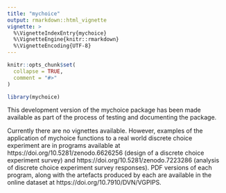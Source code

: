 ```yaml
---
title: "mychoice"
output: rmarkdown::html_vignette
vignette: >
  %\VignetteIndexEntry{mychoice}
  %\VignetteEngine{knitr::rmarkdown}
  %\VignetteEncoding{UTF-8}
---
```


```r
knitr::opts_chunk$set(
  collapse = TRUE,
  comment = "#>"
)
```

```r
library(mychoice)
```
This development version of the mychoice package has been made available as part of the process of testing and documenting the package. 

Currently there are no vignettes available. However, examples of the application of mychoice functions to a real world discrete choice experiment are in programs available at https://doi.org/10.5281/zenodo.6626256 (design of a discrete choice experiment survey) and https://doi.org/10.5281/zenodo.7223286 (analysis of discrete choice experiment survey responses). PDF versions of each program, along with the artefacts produced by each are available in the online dataset at https://doi.org/10.7910/DVN/VGPIPS. 
